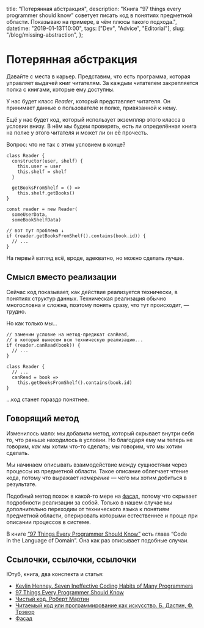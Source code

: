   title: "Потерянная абстракция",
  description:
    "Книга “97 things every programmer should know” советует писать код в понятиях предметной области. Показываю на примере, в чём плюсы такого подхода.",
  datetime: "2019-01-13T10:00",
  tags: ["Dev", "Advice", "Editorial"],
  slug: "/blog/missing-abstraction",
};

# Потерянная абстракция

Давайте с места в карьер. Представим, что есть программа, которая управляет выдачей книг читателям. За каждым читателем закрепляется полка с книгами, которые ему доступны.

У нас будет класс _Reader_, который представляет читателя. Он принимает данные о пользователе и полке, привязанной к нему.

Ещё у нас будет код, который использует экземпляр этого класса в условии внизу. В нём мы будем проверять, есть ли определённая книга на полке у этого читателя и может ли он её прочесть.

Вопрос: что не так с этим условием в конце?

```
class Reader {
  constructor(user, shelf) {
    this.user = user
    this.shelf = shelf
  }

  getBooksFromShelf = () =>
    this.shelf.getBooks()
}

const reader = new Reader(
  someUserData,
  someBookShelfData)

// вот тут проблема ↓
if (reader.getBooksFromShelf().contains(book.id)) {
  // ...
}
```

На первый взгляд всё, вроде, адекватно, но можно сделать лучше.

## Смысл вместо реализации

Сейчас код показывает, как действие реализуется технически, в понятиях структур данных. Техническая реализация обычно многословна и сложна, поэтому понять сразу, что тут происходит, — трудно.

Но как только мы...

```
// заменим условие на метод-предикат canRead,
// в который вынесем всю техническую реализацию...
if (reader.canRead(book)) {
  // ...
}

class Reader {
  // ...
  canRead = book =>
    this.getBooksFromShelf().contains(book.id)
}
```

...код станет гораздо понятнее.

## Говорящий метод

Изменилось мало: мы добавили метод, который скрывает внутри себя то, что раньше находилось в условии. Но благодаря ему мы теперь не говорим, _как_ мы хотим что-то сделать; мы говорим, _что_ мы хотим сделать.

Мы начинаем описывать взаимодействие между сущностями через процессы из предметной области. Такое описание облегчает чтение кода, потому что выражает _намерение_ — чего мы хотим добиться в результате.

Подобный метод похож в какой-то мере на [фасад](https://github.com/kamranahmedse/design-patterns-for-humans#-facade), потому что скрывает подробности реализации за собой. Только в нашем случае мы дополнительно переходим от технического языка к понятиям предметной области, оперировать которыми естественнее и проще при описании процессов в системе.

В книге [“97 Things Every Programmer Should Know”](https://www.amazon.com/Things-Every-Programmer-Should-Know/dp/0596809484") есть глава “Code in the Language of Domain”. Она как раз описывает подобные случаи.

## Ссылочки, ссылочки, ссылочки

Ютуб, книга, два конспекта и статья:

- [Kevlin Henney. Seven Ineffective Coding Habits of Many Programmers](https://youtu.be/ZsHMHukIlJY?t=2036)
- [97 Things Every Programmer Should Know](https://www.amazon.com/Things-Every-Programmer-Should-Know/dp/0596809484)
- [Чистый код. Роберт Мартин](/blog/clean-code-part1/)
- [Читаемый код или программирование как искусство. Б. Дастин, Ф. Трэвор](/blog/the-art-of-readable-code/)
- [Фасад](https://github.com/kamranahmedse/design-patterns-for-humans#-facade)
